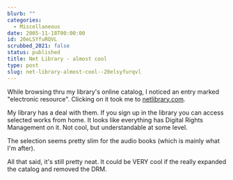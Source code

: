 ```yaml
---
blurb: ""
categories:
  - Miscellaneous
date: 2005-11-18T00:00:00
id: 20eLSYfuRQVL
scrubbed_2021: false
status: published
title: Net Library - almost cool
type: post
slug: net-library-almost-cool--20elsyfurqvl
---
```


While browsing thru my library's online catalog, I noticed an entry marked "electronic resource". Clicking on it took me to [netlibrary.com](http://www.netlibrary.com). 

My library has a deal with them. If you sign up in the library you can access selected works from home. It looks like everything has Digital Rights Management on it.  Not cool, but understandable at some level. 

The selection seems pretty slim for the audio books (which is mainly what I'm after). 

All that said, it's still pretty neat. It could be VERY cool if the really expanded the catalog and removed the DRM.